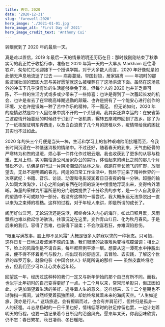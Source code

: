 ```yaml
---
title: 再见，2020
date: '2020-12-31'
slug: 'farewell-2020'
hero_image: './2021-01-01.jpg'
hero_image_alt: 'First Day of 2021'
hero_image_credit_text: 'Anthony Cui'
---
```


转眼就到了 2020 年的最后一天。

真是难以置信，2019 年最后一天的情景明明还历历在目：那时候刚刚结束了秋季实习的我正忙于收拾行李，准备在 2020 年第一天的一大早从 Markham 赶往滑铁卢，匆匆忙忙地迎接下一个授课学期。对于大多数人而言，2020 年好像就是如此悄无声息地流逝了过去 —— 病毒蔓延，举国封锁，居家隔离 —— 年初时的那些波澜壮阔的宏图大志与美好愿望就这么被埋葬在了这场洪流下面。虽然在这场意外的冲击下几乎没有谁的生活能够幸免于难，但每个人的 2020 也并非乏善可陈，不一样的生活方式或多或少带来了一些惊喜：也许是得到了一次蓄起长发的机会、也许是省去了在早晚高峰期通勤的颠簸、也许是拥有了一个能安心进行创作的环境、又也许是锻炼一种了苦中作乐的精神，不一而足。 但无论如何，2020 年的疫情必然是每个人回忆录中跳不开的一个关键词。我其实还算幸运的：在安省第二波疫情开始蔓延的时候终于订到了一张机票，辗转五座城市回到了故乡。除了为了一纸核酸证明东奔西走，以及白白浪费了几个月的房租以外，疫情带给我的困扰其实也不过如此。

2020 年的头三个月便是当头一棒，生活和学习上的各种艰难险阻接踵而至，令我长时间沉浸在一种低迷消极的情绪中。不过还好，随着春天的到来，天气由砭骨的严寒转为和煦的温暖，烦心事一件件化作过眼云烟，我也收获到了更多的从容与稳重。五月上旬，实习期恰逢公司居家办公的实行，体验起来的确比之前的那几个月轻松不少。仿佛是穿行过一片阴冷潮湿的丛林之后，疯跑在草长莺飞的旷野，放眼望去，无处不是明媚的春光。闲适的日常工作生活中，我终于迎来了精神世界的一次寒武纪：书籍、音乐、访谈、动漫和电影浸润着日日夜夜的每一分钟。超量的输入如同大浪淘沙，让心之所向的东西在时间的波涛中慢慢地浮现出来，变得格外清晰。海量的采样为所喜所恶的分门别类提供了十分珍贵的参考，是一个人自我意识的塑造中不可或缺的一部分。若没有这样的一番尝试，我大概永远无法挣脱出一直以来为之束缚的桎梏。这样的过程，对于年轻人来讲，即是所谓的成长了。

阅历好似江河，无论涓流还是湍洑，都终会注入内心的海洋。如此日积月累，风雨飘摇也难以掀起惊涛骇浪。往事沉淀在这里，变作青山红日、化为秋月春风。于是后来的我们，容得了苦难，也装得下温柔；不会欣喜若狂，亦难深陷悲伤。

“眼里写满故事，脸上却不见风霜” 大概是很多人梦寐以求的一种状态。只可惜，这样日复一日地过着波澜不惊的生活，我们眼里的故事难免变得陈腔滥调；相比之下，脸上的风霜倒是不请自来，每年都照例平添一层。想要从这一潭死水中挣脱出来，便不得不怀着勇气与毅力，闯出现有的舒适区，去冒险、去实践，了解这个世界的森罗万象。就像电影《中国合伙人》结尾所说的那样 —— 虽然皮囊终将老去，但我们至少可以让心灵永远年轻。

回望这一年，经历过这种种的我们一定又与新年伊始的那个自己有所不同。而我，也似乎比年初时的自己变得更好了一点。十二个月以来，常常形单影只，但正因如此，才更加渴望着生活的美好、追寻着人生的意义。这样想来，五十二个星期也不过弹指一挥间，诚然经受着孤独困顿，却始终希冀着未来的海阔天空。“人生如逆旅，我亦是行人。” 这场旅途，会有擦肩而过，也会有并肩前行，但终归是孤身一人的征程。斗志昂扬时的一日千里也好，情绪低落时的驻足停留也罢，一边计划着明天的行程，也要一边记录着今日所见的沿途风光。愿来年某天，你我回味欣赏，仍不忘：春日繁花、秋日凄雨、冬日暖阳。